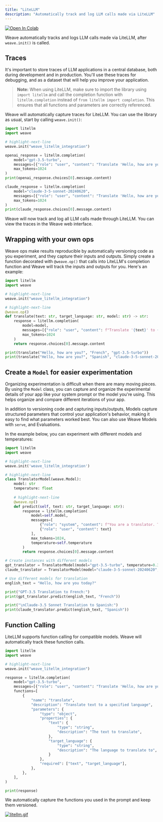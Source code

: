 ```yaml
---
title: "LiteLLM"
description: "Automatically track and log LLM calls made via LiteLLM"
---
```


<a target="_blank" href="https://colab.research.google.com/github/wandb/examples/blob/master/weave/docs/quickstart_litellm.ipynb">
  <img src="https://colab.research.google.com/assets/colab-badge.svg" alt="Open In Colab"/>
</a>

Weave automatically tracks and logs LLM calls made via LiteLLM, after `weave.init()` is called.

## Traces

It's important to store traces of LLM applications in a central database, both during development and in production. You'll use these traces for debugging, and as a dataset that will help you improve your application.

> **Note:** When using LiteLLM, make sure to import the library using `import litellm` and call the completion function with `litellm.completion` instead of `from litellm import completion`. This ensures that all functions and parameters are correctly referenced.

Weave will automatically capture traces for LiteLLM. You can use the library as usual, start by calling `weave.init()`:

```python lines
import litellm
import weave

# highlight-next-line
weave.init("weave_litellm_integration")

openai_response = litellm.completion(
    model="gpt-3.5-turbo", 
    messages=[{"role": "user", "content": "Translate 'Hello, how are you?' to French"}],
    max_tokens=1024
)
print(openai_response.choices[0].message.content)

claude_response = litellm.completion(
    model="claude-3-5-sonnet-20240620", 
    messages=[{"role": "user", "content": "Translate 'Hello, how are you?' to French"}],
    max_tokens=1024
)
print(claude_response.choices[0].message.content)
```

Weave will now track and log all LLM calls made through LiteLLM. You can view the traces in the Weave web interface.

## Wrapping with your own ops

Weave ops make results reproducible by automatically versioning code as you experiment, and they capture their inputs and outputs. Simply create a function decorated with `@weave.op()` that calls into LiteLLM's completion function and Weave will track the inputs and outputs for you. Here's an example:

```python lines
import litellm
import weave

# highlight-next-line
weave.init("weave_litellm_integration")

# highlight-next-line
@weave.op()
def translate(text: str, target_language: str, model: str) -> str:
    response = litellm.completion(
        model=model,
        messages=[{"role": "user", "content": f"Translate '{text}' to {target_language}"}],
        max_tokens=1024
    )
    return response.choices[0].message.content

print(translate("Hello, how are you?", "French", "gpt-3.5-turbo"))
print(translate("Hello, how are you?", "Spanish", "claude-3-5-sonnet-20240620"))
```

## Create a `Model` for easier experimentation

Organizing experimentation is difficult when there are many moving pieces. By using the `Model` class, you can capture and organize the experimental details of your app like your system prompt or the model you're using. This helps organize and compare different iterations of your app.

In addition to versioning code and capturing inputs/outputs, Models capture structured parameters that control your application's behavior, making it easy to find what parameters worked best. You can also use Weave Models with `serve`, and Evaluations.

In the example below, you can experiment with different models and temperatures:

```python lines
import litellm
import weave

# highlight-next-line
weave.init('weave_litellm_integration')

# highlight-next-line
class TranslatorModel(weave.Model):
    model: str
    temperature: float
  
    # highlight-next-line
    @weave.op()
    def predict(self, text: str, target_language: str):
        response = litellm.completion(
            model=self.model,
            messages=[
                {"role": "system", "content": f"You are a translator. Translate the given text to {target_language}."},
                {"role": "user", "content": text}
            ],
            max_tokens=1024,
            temperature=self.temperature
        )
        return response.choices[0].message.content

# Create instances with different models
gpt_translator = TranslatorModel(model="gpt-3.5-turbo", temperature=0.3)
claude_translator = TranslatorModel(model="claude-3-5-sonnet-20240620", temperature=0.1)

# Use different models for translation
english_text = "Hello, how are you today?"

print("GPT-3.5 Translation to French:")
print(gpt_translator.predict(english_text, "French"))

print("\nClaude-3.5 Sonnet Translation to Spanish:")
print(claude_translator.predict(english_text, "Spanish"))
```

## Function Calling

LiteLLM supports function calling for compatible models. Weave will automatically track these function calls.

```python lines
import litellm
import weave

# highlight-next-line
weave.init("weave_litellm_integration")

response = litellm.completion(
    model="gpt-3.5-turbo",
    messages=[{"role": "user", "content": "Translate 'Hello, how are you?' to French"}],
    functions=[
        {
            "name": "translate",
            "description": "Translate text to a specified language",
            "parameters": {
                "type": "object",
                "properties": {
                    "text": {
                        "type": "string",
                        "description": "The text to translate",
                    },
                    "target_language": {
                        "type": "string",
                        "description": "The language to translate to",
                    }
                },
                "required": ["text", "target_language"],
            },
        },
    ],
)

print(response)
```

We automatically capture the functions you used in the prompt and keep them versioned.

[![litellm.gif](/weave/guides/integrations/imgs/litellm.gif)](https://wandb.ai/a-sh0ts/weave_litellm_integration/weave/calls)
